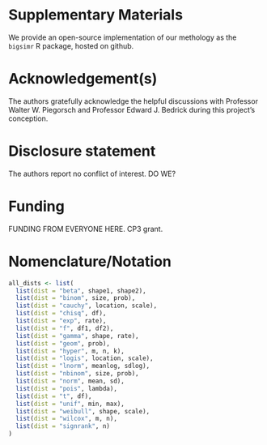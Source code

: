 # Supplementary Materials

We provide an open-source implementation of our methology as the `bigsimr` R package, hosted on github. 

# Acknowledgement(s)

The authors gratefully acknowledge the helpful discussions with Professor Walter W. Piegorsch and Professor Edward J. Bedrick during this project's conception.

# Disclosure statement

The authors report no conflict of interest. DO WE?


# Funding

FUNDING FROM EVERYONE HERE. CP3 grant.

# Nomenclature/Notation

```r
all_dists <- list(
  list(dist = "beta", shape1, shape2),
  list(dist = "binom", size, prob),
  list(dist = "cauchy", location, scale),
  list(dist = "chisq", df),
  list(dist = "exp", rate),
  list(dist = "f", df1, df2),
  list(dist = "gamma", shape, rate),
  list(dist = "geom", prob),
  list(dist = "hyper", m, n, k),
  list(dist = "logis", location, scale),
  list(dist = "lnorm", meanlog, sdlog),
  list(dist = "nbinom", size, prob),
  list(dist = "norm", mean, sd),
  list(dist = "pois", lambda),
  list(dist = "t", df),
  list(dist = "unif", min, max),
  list(dist = "weibull", shape, scale),
  list(dist = "wilcox", m, n),
  list(dist = "signrank", n)
)
```
